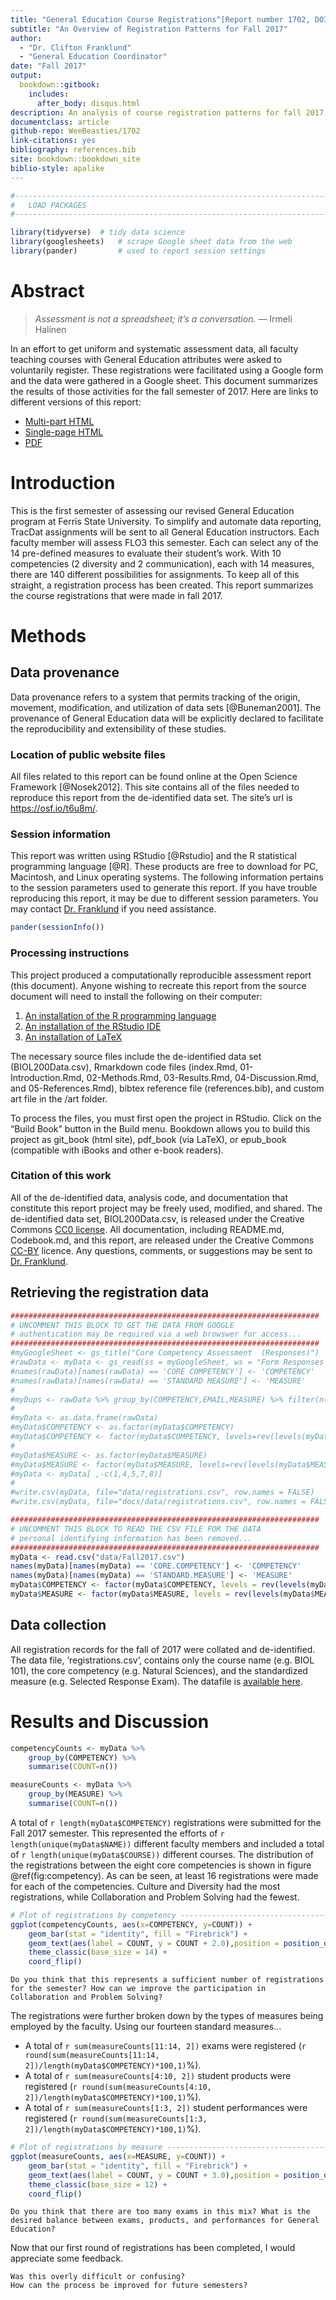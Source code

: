 ```yaml
--- 
title: "General Education Course Registrations^[Report number 1702, DOI [10.17605/OSF.IO/MRJBD](https://doi.org/10.17605/OSF.IO/MRJBD)]"
subtitle: "An Overview of Registration Patterns for Fall 2017"
author: 
  - "Dr. Clifton Franklund"
  - "General Education Coordinator"
date: "Fall 2017"
output: 
  bookdown::gitbook:
    includes:
      after_body: disqus.html
description: An analysis of course registration patterns for fall 2017. This report may be used to evaluate the overall participation of units in assessment and the distribution of assessment methods.
documentclass: article
github-repo: WeeBeasties/1702
link-citations: yes
bibliography: references.bib
site: bookdown::bookdown_site
biblio-style: apalike
---
```

\addtolength{\headheight}{0.7cm}
\thispagestyle{fancyplain}
\lhead{\includegraphics[height=0.5cm]{art/logo.png}}
\rhead{}
\renewcommand{\headrulewidth}{0pt}

```R

#----------------------------------------------------------------------------------------
#	LOAD PACKAGES
#----------------------------------------------------------------------------------------

library(tidyverse)	# tidy data science
library(googlesheets)   # scrape Google sheet data from the web
library(pander)         # used to report session settings
```


# Abstract {#abstract -}
> _Assessment is not a spreadsheet; it's a conversation._
> --- Irmeli Halinen

In an effort to get uniform and systematic assessment data, all faculty teaching courses with General Education attributes were asked to voluntarily register. These registrations were facilitated using a Google form and the data were gathered in a Google sheet. This document summarizes the results of those activities for the fall semester of 2017. Here are links to different versions of this report:  

* [Multi-part HTML](http://reproducibleassessment.com/1702)  
* [Single-page HTML](http://reproducibleassessment.com/1702/Report-1702.html)  
* [PDF](http://reproducibleassessment.com/1702/Report-1702.pdf)  

# Introduction {#introduction -}
This is the first semester of assessing our revised General Education program at Ferris State University. To simplify and automate data reporting, TracDat assignments will be sent to all General Education instructors. Each faculty member will assess FLO3 this semester. Each can select any of the 14 pre-defined measures to evaluate their student's work. With 10 competencies (2 diversity and 2 communication), each with 14 measures, there are 140 different possibilities for assignments. To keep all of this straight, a registration process has been created. This report summarizes the course registrations that were made in fall 2017.

# Methods {#methods -}

## Data provenance {-}
Data provenance refers to a system that permits tracking of the origin, movement, modification, and utilization of data sets [@Buneman2001]. The provenance of General Education data will be explicitly declared to facilitate the reproducibility and extensibility of these studies.

### Location of public website files {-}
All files related to this report can be found online at the Open Science Framework [@Nosek2012]. This site contains all of the files needed to reproduce this report from the de-identified data set. The site's url is [https://osf.io/t6u8m/](https://osf.io/mrjbd/).

### Session information {-}
This report was written using RStudio [@Rstudio] and the R statistical programming language [@R]. These products are free to download for PC, Macintosh, and Linux operating systems. The following information pertains to the session parameters used to generate this report. If you have trouble reproducing this report, it may be due to different session parameters. You may contact [Dr. Franklund](mailto:CliftonFranklund@ferris.edu) if you need assistance.

```R
pander(sessionInfo())
```

### Processing instructions {-}
This project produced a computationally reproducible assessment report (this document). Anyone wishing to recreate this report from the source document will need to install the following on their computer:

1. [An installation of the R programming language](https://www.r-project.org)
2. [An installation of the RStudio IDE](https://www.rstudio.com/products/rstudio/download3/)
3. [An installation of LaTeX](https://www.latex-project.org/get/)

The necessary source files include the de-identified data set (BIOL200Data.csv), Rmarkdown code files (index.Rmd, 01-Introduction.Rmd, 02-Methods.Rmd, 03-Results.Rmd, 04-Discussion.Rmd, and 05-References.Rmd), bibtex reference file (references.bib), and custom art file in the /art folder.

To process the files, you must first open the project in RStudio. Click on the "Build Book" button in the Build menu. Bookdown allows you to build this project as git_book (html site), pdf_book (via LaTeX), or epub_book (compatible with iBooks and other e-book readers).

### Citation of this work {-}
All of the de-identified data, analysis code, and documentation that constitute this report project may be freely used, modified, and shared. The de-identified data set, BIOL200Data.csv, is released under the Creative Commons [CC0 license](https://creativecommons.org/publicdomain/zero/1.0/). All documentation, including README.md, Codebook.md, and this report, are released under the Creative Commons [CC-BY](https://creativecommons.org/licenses/by/4.0/) licence. Any questions, comments, or suggestions may be sent to [Dr. Franklund](mailto:CliftonFranklund@ferris.edu).

## Retrieving the registration data {#googlesheets -}  
```R
#####################################################################
# UNCOMMENT THIS BLOCK TO GET THE DATA FROM GOOGLE
# authentication may be required via a web browswer for access...
#####################################################################
#myGoogleSheet <- gs_title("Core Competency Assessment  (Responses)")
#rawData <- myData <- gs_read(ss = myGoogleSheet, ws = "Form Responses 1")
#names(rawData)[names(rawData) == 'CORE COMPETENCY'] <- 'COMPETENCY'
#names(rawData)[names(rawData) == 'STANDARD MEASURE'] <- 'MEASURE'
#
#myDups <- rawData %>% group_by(COMPETENCY,EMAIL,MEASURE) %>% filter(n()>1) %>% arrange(EMAIL,MEASURE,COMPETENCY,COURSE)
#
#myData <- as.data.frame(rawData)
#myData$COMPETENCY <- as.factor(myData$COMPETENCY)
#myData$COMPETENCY <- factor(myData$COMPETENCY, levels=rev(levels(myData$COMPETENCY)))
#
#myData$MEASURE <- as.factor(myData$MEASURE)
#myData$MEASURE <- factor(myData$MEASURE, levels=rev(levels(myData$MEASURE)))
#myData <- myData[ ,-c(1,4,5,7,8)]
#
#write.csv(myData, file="data/registrations.csv", row.names = FALSE)
#write.csv(myData, file="docs/data/registrations.csv", row.names = FALSE)

#####################################################################
# UNCOMMENT THIS BLOCK TO READ THE CSV FILE FOR THE DATA
# personal identifying information has been removed...
#####################################################################
myData <- read.csv("data/Fall2017.csv")
names(myData)[names(myData) == 'CORE.COMPETENCY'] <- 'COMPETENCY'
names(myData)[names(myData) == 'STANDARD.MEASURE'] <- 'MEASURE'
myData$COMPETENCY <- factor(myData$COMPETENCY, levels = rev(levels(myData$COMPETENCY))) 
myData$MEASURE <- factor(myData$MEASURE, levels = rev(levels(myData$MEASURE)))

```

## Data collection {#data -}
All registration records for the fall of 2017 were collated and de-identified. The data file, 'registrations.csv', contains only the course name (e.g. BIOL 101), the core competency (e.g. Natural Sciences), and the standardized measure (e.g. Selected Response Exam). The datafile is [available here](data/registrations.csv).

# Results and Discussion {#results -}  
```R
competencyCounts <- myData %>%
	group_by(COMPETENCY) %>%
	summarise(COUNT=n())

measureCounts <- myData %>%
	group_by(MEASURE) %>%
	summarise(COUNT=n())
```
 
A total of `r length(myData$COMPETENCY)` registrations were submitted for the Fall 2017 semester. This represented the efforts of `r length(unique(myData$NAME))` different faculty members and included a total of `r length(unique(myData$COURSE))` different courses. The distribution of the registrations between the eight core competencies is shown in figure \@ref(fig:competency). As can be seen, at least 16 registrations were made for each of the competencies. Culture and Diversity had the most registrations, while Collaboration and Problem Solving had the fewest.

```r
# Plot of registrations by competency -------------------------------------
ggplot(competencyCounts, aes(x=COMPETENCY, y=COUNT)) +
	geom_bar(stat = "identity", fill = "Firebrick") +
	geom_text(aes(label = COUNT, y = COUNT + 2.0),position = position_dodge(0), vjust = 0.5) +
	theme_classic(base_size = 14) +
	coord_flip()
```

```block
Do you think that this represents a sufficient number of registrations for the semester? How can we improve the participation in Collaboration and Problem Solving?
```

The registrations were further broken down by the types of measures being employed by the faculty. Using our fourteen standard measures...

- A total of `r sum(measureCounts[11:14, 2])` exams were registered (`r round(sum(measureCounts[11:14, 2])/length(myData$COMPETENCY)*100,1)`%).  
- A total of `r sum(measureCounts[4:10, 2])` student products were registered (`r round(sum(measureCounts[4:10, 2])/length(myData$COMPETENCY)*100,1)`%).  
- A total of `r sum(measureCounts[1:3, 2])` student performances were registered (`r round(sum(measureCounts[1:3, 2])/length(myData$COMPETENCY)*100,1)`%).  

```r
# Plot of registrations by measure ----------------------------------------
ggplot(measureCounts, aes(x=MEASURE, y=COUNT)) +
	geom_bar(stat = "identity", fill = "Firebrick") +
	geom_text(aes(label = COUNT, y = COUNT + 3.0),position = position_dodge(0), vjust = 0.5) +
	theme_classic(base_size = 12) +
	coord_flip()
```

```block
Do you think that there are too many exams in this mix? What is the desired balance between exams, products, and performances for General Education?
```

Now that our first round of registrations has been completed, I would appreciate some feedback.

```block
Was this overly difficult or confusing?   
How can the process be improved for future semesters?
```


